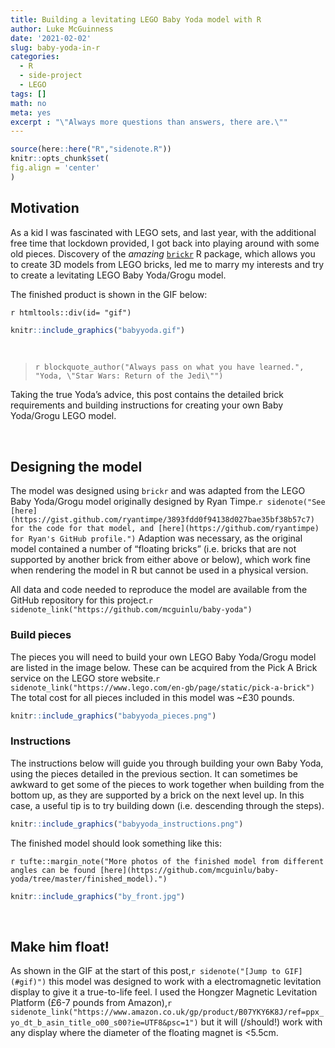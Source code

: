 ```yaml
---
title: Building a levitating LEGO Baby Yoda model with R
author: Luke McGuinness
date: '2021-02-02'
slug: baby-yoda-in-r
categories:
  - R
  - side-project
  - LEGO
tags: []
math: no
meta: yes
excerpt : "\"Always more questions than answers, there are.\""
---
```


```r
source(here::here("R","sidenote.R"))
knitr::opts_chunk$set(
fig.align = 'center'
)
```

## Motivation {#intro}

As a kid I was fascinated with LEGO sets, and last year, with the additional free time that lockdown provided, I got back into playing around with some old pieces. Discovery of the _amazing_ [`brickr`](https://github.com/ryantimpe/brickr) R package, which allows you to create 3D models from LEGO bricks, led me to marry my interests and try to create a levitating LEGO Baby Yoda/Grogu model.

The finished product is shown in the GIF below:

`r htmltools::div(id= "gif")`

```r
knitr::include_graphics("babyyoda.gif")
```

&nbsp;

> `r blockquote_author("Always pass on what you have learned.", "Yoda, \"Star Wars: Return of the Jedi\"")`

Taking the true Yoda's advice, this post contains the detailed brick requirements and building instructions for creating your own Baby Yoda/Grogu LEGO model.

&nbsp;

## Designing the model

The model was designed using `brickr` and was adapted from the LEGO Baby Yoda/Grogu model originally designed by Ryan Timpe.`r sidenote("See [here](https://gist.github.com/ryantimpe/3893fdd0f94138d027bae35bf38b57c7) for the code for that model, and [here](https://github.com/ryantimpe) for Ryan's GitHub profile.")` Adaption was necessary, as the original model contained a number of "floating bricks" (i.e. bricks that are not supported by another brick from either above or below), which work fine when rendering the model in R but cannot be used in a physical version.

All data and code needed to reproduce the model are available from the GitHub repository for this project.`r sidenote_link("https://github.com/mcguinlu/baby-yoda")`

### Build pieces

The pieces you will need to build your own LEGO Baby Yoda/Grogu model are listed in the image below. These can be acquired from the Pick A Brick service on the LEGO store website.`r sidenote_link("https://www.lego.com/en-gb/page/static/pick-a-brick")` The total cost for all pieces included in this model was ~£30 pounds.

``` r
knitr::include_graphics("babyyoda_pieces.png")
```

### Instructions

The instructions below will guide you through building your own Baby Yoda, using the pieces detailed in the previous section. It can sometimes be awkward to get some of the pieces to work together when building from the bottom up, as they are supported by a brick on the next level up. In this case, a useful tip is to try building down (i.e. descending through the steps).

``` r
knitr::include_graphics("babyyoda_instructions.png")
```

The finished model should look something like this: 

`r tufte::margin_note("More photos of the finished model from different angles can be found [here](https://github.com/mcguinlu/baby-yoda/tree/master/finished_model).")`
```r
knitr::include_graphics("by_front.jpg")

```

&nbsp;

## Make him float!

As shown in the GIF at the start of this post,`r sidenote("[Jump to GIF](#gif)")` this model was designed to work with a electromagnetic levitation display to give it a true-to-life feel. I used the Hongzer Magnetic Levitation Platform (£6-7 pounds from Amazon),`r sidenote_link("https://www.amazon.co.uk/gp/product/B07YKY6K8J/ref=ppx_yo_dt_b_asin_title_o00_s00?ie=UTF8&psc=1")` but it will (/should!) work with any display where the diameter of the floating magnet is <5.5cm.